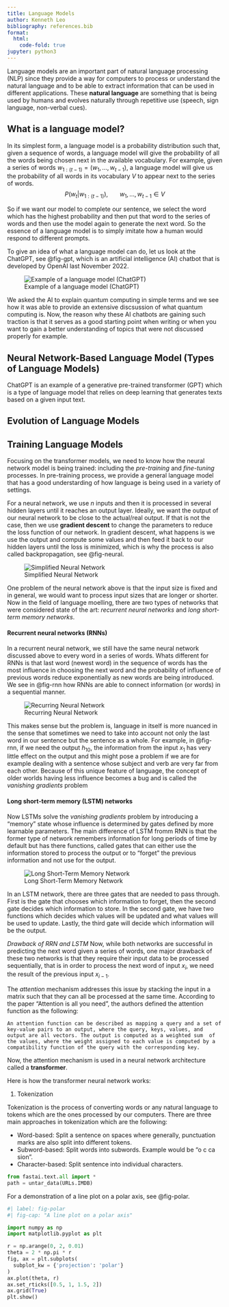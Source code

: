 ```yaml
---
title: Language Models
author: Kenneth Leo
bibliography: references.bib
format:
  html:
    code-fold: true
jupyter: python3
---
```


Language models are an important part of natural language processing (NLP) since they provide a way for computers to process or understand the natural language and to be able to extract information that can be used in different applications. These **natural language** are something that is being used by humans and evolves naturally through repetitive use (speech, sign language, non-verbal cues). 

## What is a language model?

In its simplest form, a language model is a probability distribution such that, given a sequence of words, a language model will give the probability of all the words being chosen next in the available vocabulary. For example, given a series of words $w_{1:(t-1)} = (w_1,...,w_{t-1})$, a language model will give us the probability of all words in its vocabulary $V$ to appear next to the series of words.
$$
P(w_t | w_{1:(t-1)}), \ \ \ \ \ \ \ w_1,...,w_{t-1}\in V
$$

So if we want our model to complete our sentence, we select the word which has the highest probability and then put that word to the series of words and then use the model again to generate the next word. So the essence of a language model is to simply imitate how a human would respond to different prompts.

To give an idea of what a language model can do, let us look at the ChatGPT, see @fig-gpt, which is an artificial intelligence (AI) chatbot that is developed by OpenAI last November 2022.
 
![Example of a language model (ChatGPT)](Figures_LLM/chat_gpt_sample.gif){#fig-gpt}

We asked the AI to explain quantum computing in simple terms and we see how it was able to provide an extensive discsussion of what quantum computing is. Now, the reason why these AI chatbots are gaining such traction is that it serves as a good starting point when writing or when you want to gain a better understanding of topics that were not discussed properly for example. 


## Neural Network-Based Language Model (Types of Language Models)

ChatGPT is an example of a generative pre-trained transformer (GPT) which is a type of language model that relies on deep learning that generates texts based on a given input text.  


## Evolution of Language Models

## Training Language Models
Focusing on the transformer models, we need to know how the neural network model is being trained: including the *pre-training* and *fine-tuning* processes. In pre-training process, we provide a general language model that has a good understarding of how language is being used in a variety of settings. 

For a neural network, we use $n$ inputs and then it is processed in several hidden layers until it reaches an output layer. Ideally, we want the output of our neural network to be close to the actual/real output. If that is not the case, then we use **gradient descent** to change the parameters to reduce the loss function of our network. In gradient descent, what happens is we use the output and compute some values and then feed it back to our hidden layers until the loss is minimized, which is why the process is also called backpropagation, see @fig-neural.

![Simplified Neural Network](Figures_LLM/neural_network.png){#fig-neural}

One problem of the neural network above is that the input size is fixed and in general, we would want to process input sizes that are longer or shorter. Now in the field of language moelling, there are two types of networks that were considered state of the art: *recurrent neural networks* and *long short-term memory networks*.

#### Recurrent neural networks (RNNs)

In a recurrent neural network, we still have the same neural network discussed above to every word in a series of words. Whats different for RNNs is that last word (newest word) in the sequence of words has the most influence in choosing the next word and the probability of influence of previous words reduce exponentially as new words are being introduced. We see in @fig-rnn how RNNs are able to connect information (or words) in a sequential manner. 

![Recurring Neural Network](Figures_LLM/rnn.png){#fig-rnn}

This makes sense but the problem is, language in itself is more nuanced in the sense that sometimes we need to take into account not only the last word in our sentence but the sentence as a whole. For example, in @fig-rnn, if we need the output $h_{10}$, the information from the input $x_1$ has very little effect on the output and this might pose a problem if we are for example dealing with a sentence whose subject and verb are very far from each other. Because of this unique feature of language, the concept of older worlds having less influence becomes a bug and is called the *vanishing gradients* problem



#### Long short-term memory (LSTM) networks

Now LSTMs solve the *vanishing gradients* problem by introducing a "memory" state whose influence is determined by gates defined by more learnable parameters. The main difference of LSTM fromm RNN is that the former type of network remembers information for long periods of time by default but has there functions, called gates that can either use the information stored to process the output or to "forget" the previous information and not use for the output.

![Long Short-Term Memory Network](Figures_LLM/lstm.png){#fig-lstm}

In an LSTM network, there are three gates that are needed to pass through. First is the gate that chooses which information to forget, then the second gate decides which information to store. In the second gate, we have two functions which decides which values will be updated and what values will be used to update. Lastly, the third gate will decide which information will be the output.

*Drawback of RRN and LSTM*
Now, while both networks are successful in predicting the next word given a series of words, one major drawback of these two networks is that they require their input data to be processed sequentially, that is in order to process the next word of input $x_i$, we need the result of the previous input $x_{i-1}$. 

The *attention* mechanism addresses this issue by stacking the input in a matrix such that they can all be processed at the same time. According to the paper "Attention is all you need", the authors defined the attention function as the following:

``An attention function can be described as mapping a query and a set of key-value pairs to an output, where the query, keys, values, and output are all vectors. The output is computed as a weighted sum  of the values, where the weight assigned to each value is computed by a compatibility function of the query with the corresponding key.``

Now, the attention mechanism is used in a neural network architecture called a **transformer**.

Here is how the transformer neural network works:

1. Tokenization

Tokenization is the process of converting words or any natural language to tokens which are the ones processed by our computers.  There are three main approaches in tokenization which are the following:

- Word-based: Split a sentence on spaces where generally, punctuation marks are also split into different tokens.
- Subword-based: Split words into subwords. Example would be "o c ca sion".
- Character-based: Split sentence into individual characters.

```python
from fastai.text.all import *
path = untar_data(URLs.IMDB)
```

For a demonstration of a line plot on a polar axis, see @fig-polar.

```python
#| label: fig-polar
#| fig-cap: "A line plot on a polar axis"

import numpy as np
import matplotlib.pyplot as plt

r = np.arange(0, 2, 0.01)
theta = 2 * np.pi * r
fig, ax = plt.subplots(
  subplot_kw = {'projection': 'polar'} 
)
ax.plot(theta, r)
ax.set_rticks([0.5, 1, 1.5, 2])
ax.grid(True)
plt.show()
```

